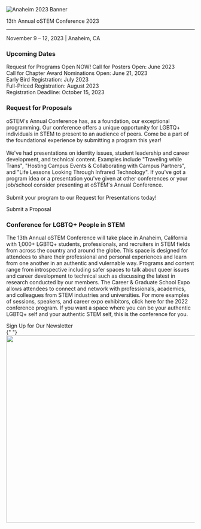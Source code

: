 

<SiteLayout>

<div className="border-b-4 border-chill-green border-solid pb-4 text-center">
  <img
    alt="Anaheim 2023 Banner"
    src="/images/2023/2023_templogo.png"
    className="flex w-full mx-auto"
  />
  <p className="text-5xl font-display font-black text-navy">
    13th Annual oSTEM Conference 2023
  </p>
  <hr />
  <p className="flex justify-center text-3xl font-display">
    November 9 – 12, 2023 | Anaheim, CA
  </p>
</div>
<div className="grid md:grid-cols-5 mt-9">
  <div className="rounded-r md:col-span-5 mt-8 border-b-4 border-l-4 border-r-4 border-chill-green border-solid pb-4">
    <div className="bg-chill-green">
      <h3 className="p-4">Upcoming Dates</h3>
    </div>
    <p className="p-4">
      Request for Programs Open NOW!
      Call for Posters Open: June 2023 <br />
      Call for Chapter Award Nominations Open: June 21, 2023 <br />
      Early Bird Registration: July 2023 <br />
      Full-Priced Registration: August 2023 <br />
      Registration Deadline: October 15, 2023 <br />
    </p>
  </div>
  <div className="rounded-r md:col-span-5 mt-8 border-b-4 border-l-4 border-r-4 border-light-peach border-solid pb-4">
    <div className="bg-light-peach">
      <h3 className="p-4">Request for Proposals</h3>
    </div>
    <p className="p-4">
      oSTEM's Annual Conference has, as a foundation, our exceptional
      programming. Our conference offers a unique opportunity for LGBTQ+
      individuals in STEM to present to an audience of peers. Come be a part of
      the foundational experience by submitting a program this year! <br />
      <br />
      We've had presentations on identity issues, student leadership and career
      development, and technical content. Examples include "Traveling while
      Trans", "Hosting Campus Events & Collaborating with Campus Partners", and
      "Life Lessons Looking Through Infrared Technology". If you've got a
      program idea or a presentation you've given at other conferences or your
      job/school consider presenting at oSTEM's Annual Conference.
      <br />
      <br />
      Submit your program to our Request for Presentations today!
    </p>
    <div className="text-xl flex justify-center p-2">
      <CTAButton onClick="/2023/rfp" backgroundColor="bright-peach">
        Submit a Proposal
      </CTAButton>
    </div>
  </div>
  <div className="rounded-l md:col-span-5 tint tint-dark mt-7">
    <img
      className="rounded-l object-cover w-full h-full"
      src="/images/2023/2023_homepage_bannerupdate.png"
      alt=""
    />
  </div>
  <div className="rounded-r md:col-span-5 p-4 bg-tint-seamist">
    <h3>Conference for LGBTQ+ People in STEM</h3>
    <p>
      The 13th Annual oSTEM Conference will take place in Anaheim, California
      with 1,000+ LGBTQ+ students, professionals, and recruiters in STEM fields
      from across the country and around the globe. This space is designed for
      attendees to share their professional and personal experiences and learn
      from one another in an authentic and vulernable way. Programs and content
      range from introspective including safer spaces to talk about queer issues
      and career development to technical such as discussing the latest in
      research conducted by our members. The Career & Graduate School Expo
      allows attendees to connect and network with professionals, academics, and
      colleagues from STEM industries and universities. For more examples of
      sessions, speakers, and career expo exhibitors, click here for the 2022
      conference program. If you want a space where you can be your authentic
      LGBTQ+ self and your authentic STEM self, this is the conference for you.
    </p>
  </div>
</div>

<div className="text-xl flex justify-center p-8">
  <CTAButton
    onClick="https://www.ostem.org/page/newsletter"
    backgroundColor="bright-peach"
  >
    Sign Up for Our Newsletter
  </CTAButton>
</div>

<div className="mt-8">
  {" "}
  <Image
    src="/images/2023/2023_homepage_image.jpg"
    alt=""
    layout="responsive"
    width="800"
    height="500"
  />
</div>

</SiteLayout>
